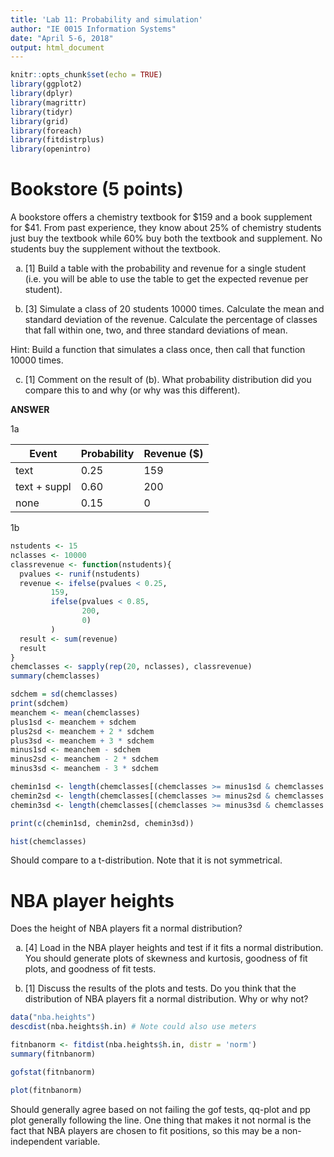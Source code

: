 ```yaml
---
title: 'Lab 11: Probability and simulation'
author: "IE 0015 Information Systems"
date: "April 5-6, 2018"
output: html_document
---
```


```r
knitr::opts_chunk$set(echo = TRUE)
library(ggplot2)
library(dplyr)
library(magrittr)
library(tidyr)
library(grid)
library(foreach)
library(fitdistrplus)
library(openintro)
```

# Bookstore (5 points)

A bookstore offers a chemistry textbook for \$159 and a book supplement for \$41.  From past experience, they know about 25\% of chemistry students just buy the textbook while 60\% buy both the textbook and supplement.  No students buy the supplement without the textbook.

a.  [1] Build a table with the probability and revenue for a single student (i.e. you will be able to use the table to get the expected revenue per student).

b.  [3] Simulate a class of 20 students 10000 times.  Calculate the mean and standard deviation of the revenue.  Calculate the percentage of classes that fall within one, two, and three standard deviations of mean.

Hint:  Build a function that simulates a class once, then call that function 10000 times.

c.  [1] Comment on the result of (b).  What probability distribution did you compare this to and why (or why was this different).

**ANSWER**

1a

Event        | Probability | Revenue (\$)
-------------|-------------|--------------
text         |  0.25       | 159
text + suppl |  0.60       | 200
none         |  0.15       |  0

1b
```r
nstudents <- 15
nclasses <- 10000
classrevenue <- function(nstudents){
  pvalues <- runif(nstudents)
  revenue <- ifelse(pvalues < 0.25, 
         159, 
         ifelse(pvalues < 0.85, 
                200,
                0)
         )
  result <- sum(revenue)
  result
}
chemclasses <- sapply(rep(20, nclasses), classrevenue)
summary(chemclasses)
```

```r
sdchem = sd(chemclasses)
print(sdchem)
meanchem <- mean(chemclasses)
plus1sd <- meanchem + sdchem
plus2sd <- meanchem + 2 * sdchem
plus3sd <- meanchem + 3 * sdchem
minus1sd <- meanchem - sdchem
minus2sd <- meanchem - 2 * sdchem
minus3sd <- meanchem - 3 * sdchem
```

```r
chemin1sd <- length(chemclasses[(chemclasses >= minus1sd & chemclasses <= plus1sd)])/nclasses
chemin2sd <- length(chemclasses[(chemclasses >= minus2sd & chemclasses <= plus2sd)])/nclasses
chemin3sd <- length(chemclasses[(chemclasses >= minus3sd & chemclasses <= plus3sd)])/nclasses

print(c(chemin1sd, chemin2sd, chemin3sd))
```

```r
hist(chemclasses)
```

Should compare to a t-distribution.  Note that it is not symmetrical.

#  NBA player heights

Does the height of NBA players fit a normal distribution?

a.  [4] Load in the NBA player heights and test if it fits a normal distribution.  You should generate plots of skewness and kurtosis, goodness of fit plots, and goodness of fit tests.

b.  [1] Discuss the results of the plots and tests. Do you think that the distribution of NBA players fit a normal distribution.  Why or why not?

```r
data("nba.heights")
descdist(nba.heights$h.in) # Note could also use meters
```
```r
fitnbanorm <- fitdist(nba.heights$h.in, distr = 'norm')
summary(fitnbanorm)

```
```r
gofstat(fitnbanorm)
```

```r
plot(fitnbanorm)
```

Should generally agree based on not failing the gof tests, qq-plot and pp plot generally following the line.  One thing that makes it not normal is the fact that NBA players are chosen to fit positions, so this may be a non-independent variable.
